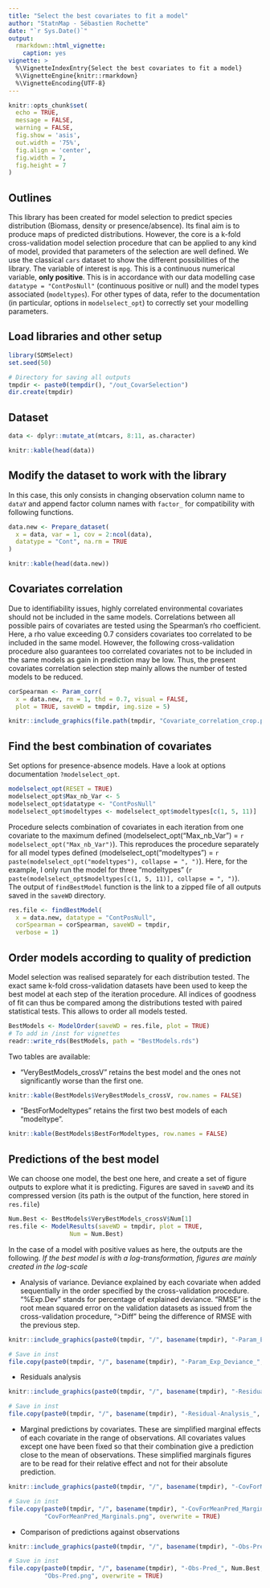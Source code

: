 ```yaml
---
title: "Select the best covariates to fit a model"
author: "StatnMap - Sébastien Rochette"
date: "`r Sys.Date()`"
output:
  rmarkdown::html_vignette:
    caption: yes
vignette: >
  %\VignetteIndexEntry{Select the best covariates to fit a model}
  %\VignetteEngine{knitr::rmarkdown}
  %\VignetteEncoding{UTF-8}
---
```


```r
knitr::opts_chunk$set(
  echo = TRUE, 
  message = FALSE,
  warning = FALSE,
  fig.show = 'asis',
  out.width = '75%',
  fig.align = 'center',
  fig.width = 7,
  fig.height = 7
)
```

## Outlines
This library has been created for model selection to predict species distribution (Biomass, density or presence/absence). Its final aim is to produce maps of predicted distributions. However, the core is a k-fold cross-validation model selection procedure that can be applied to any kind of model, provided that parameters of the selection are well defined.
We use the classical `cars` dataset to show the different possibilities of the library. The variable of interest is `mpg`. This is a continuous numerical variable, **only positive**. This is in accordance with our data modelling case `datatype = "ContPosNull"` (continuous positive or null) and the model types associated (`modeltypes`). For other types of data, refer to the documentation (in particular, options in `modelselect_opt`) to correctly set your modelling parameters.

## Load libraries and other setup
```r
library(SDMSelect)
set.seed(50)

# Directory for saving all outputs
tmpdir <- paste0(tempdir(), "/out_CovarSelection")
dir.create(tmpdir)
```

## Dataset
```r
data <- dplyr::mutate_at(mtcars, 8:11, as.character)
```
```r
knitr::kable(head(data))
```

## Modify the dataset to work with the library
In this case, this only consists in changing observation column name to `dataY` and append factor column names with `factor_` for compatibility with following functions.
```r
data.new <- Prepare_dataset(
  x = data, var = 1, cov = 2:ncol(data),
  datatype = "Cont", na.rm = TRUE
)
```
```r
knitr::kable(head(data.new))
```

## Covariates correlation
Due to identifiability issues, highly correlated environmental covariates should not be included in the same models. Correlations between all possible pairs of covariates are tested using the Spearman's rho coefficient. Here, a rho value exceeding 0.7 considers covariates too correlated to be included in the same model. However, the following cross-validation procedure also guarantees too correlated covariates not to be included in the same models as gain in prediction may be low. Thus, the present covariates correlation selection step mainly allows the number of tested models to be reduced.

```r
corSpearman <- Param_corr(
  x = data.new, rm = 1, thd = 0.7, visual = FALSE,
  plot = TRUE, saveWD = tmpdir, img.size = 5)

```
```r
knitr::include_graphics(file.path(tmpdir, "Covariate_correlation_crop.png"))
```

## Find the best combination of covariates
Set options for presence-absence models. Have a look at options documentation `?modelselect_opt`.
```r
modelselect_opt(RESET = TRUE)
modelselect_opt$Max_nb_Var <- 5
modelselect_opt$datatype <- "ContPosNull"
modelselect_opt$modeltypes <- modelselect_opt$modeltypes[c(1, 5, 11)]
```

Procedure selects combination of covariates in each iteration from one covariate to the maximum defined (modelselect_opt("Max_nb_Var") = `r modelselect_opt("Max_nb_Var")`). This reproduces the procedure separately for all model types defined (modelselect_opt("modeltypes") = `r paste(modelselect_opt("modeltypes"), collapse = ", ")`). Here, for the example, I only run the model for three "modeltypes" (`r paste(modelselect_opt$modeltypes[c(1, 5, 11)], collapse = ", ")`).  
The output of `findBestModel` function is the link to a zipped file of all outputs saved in the `saveWD` directory.

```r
res.file <- findBestModel(
  x = data.new, datatype = "ContPosNull", 
  corSpearman = corSpearman, saveWD = tmpdir, 
  verbose = 1)
```

## Order models according to quality of prediction
Model selection was realised separately for each distribution tested. The exact same k-fold cross-validation datasets have been used to keep the best model at each step of the iteration procedure. All indices of goodness of fit can thus be compared among the distributions tested with paired statistical tests. This allows to order all models tested.

```r
BestModels <- ModelOrder(saveWD = res.file, plot = TRUE)
# To add in /inst for vignettes
readr::write_rds(BestModels, path = "BestModels.rds")
```

Two tables are available:

- "VeryBestModels_crossV" retains the best model and the ones not significantly worse than the first one.
```r
knitr::kable(BestModels$VeryBestModels_crossV, row.names = FALSE)
```

- "BestForModeltypes" retains the first two best models of each "modeltype".
```r
knitr::kable(BestModels$BestForModeltypes, row.names = FALSE)
```

## Predictions of the best model
We can choose one model, the best one here, and create a set of figure outputs to explore what it is predicting. Figures are saved in `saveWD` and its compressed version (its path is the output of the function, here stored in `res.file`)
```r
Num.Best <- BestModels$VeryBestModels_crossV$Num[1]
res.file <- ModelResults(saveWD = tmpdir, plot = TRUE, 
                 Num = Num.Best)
```

In the case of a model with positive values as here, the outputs are the following. *If the best model is with a log-transformation, figures are mainly created in the log-scale*

- Analysis of variance. Deviance explained by each covariate when added sequentially in the order specified by the cross-validation procedure. "%Exp.Dev" stands for percentage of explained deviance. "RMSE" is the root mean squared error on the validation datasets as issued from the cross-validation procedure, ">Diff" being the difference of RMSE with the previous step.  
```r
knitr::include_graphics(paste0(tmpdir, "/", basename(tmpdir), "-Param_Exp_Deviance_", Num.Best, ".png"))
```
```r
# Save in inst
file.copy(paste0(tmpdir, "/", basename(tmpdir), "-Param_Exp_Deviance_", Num.Best, ".png"), "Param_Exp_Deviance.png", overwrite = TRUE)
```

- Residuals analysis  
```r
knitr::include_graphics(paste0(tmpdir, "/", basename(tmpdir), "-Residual-Analysis_", Num.Best, ".png"))
```
```r
# Save in inst
file.copy(paste0(tmpdir, "/", basename(tmpdir), "-Residual-Analysis_", Num.Best, ".png"), "Residual-Analysis.png", overwrite = TRUE)
```

- Marginal predictions by covariates. These are simplified marginal effects of each covariate in the range of observations. All covariates values except one have been fixed so that their combination give a prediction close to the mean of observations. These simplified marginals figures are to be read for their relative effect and not for their absolute prediction.  
```r
knitr::include_graphics(paste0(tmpdir, "/", basename(tmpdir), "-CovForMeanPred_Marginals_", Num.Best, ".png"))
```
```r
# Save in inst
file.copy(paste0(tmpdir, "/", basename(tmpdir), "-CovForMeanPred_Marginals_", Num.Best, ".png"),
          "CovForMeanPred_Marginals.png", overwrite = TRUE)
```

- Comparison of predictions against observations  
```r
knitr::include_graphics(paste0(tmpdir, "/", basename(tmpdir), "-Obs-Pred_", Num.Best, ".png"))
```
```r
# Save in inst
file.copy(paste0(tmpdir, "/", basename(tmpdir), "-Obs-Pred_", Num.Best, ".png"),
          "Obs-Pred.png", overwrite = TRUE)
```
